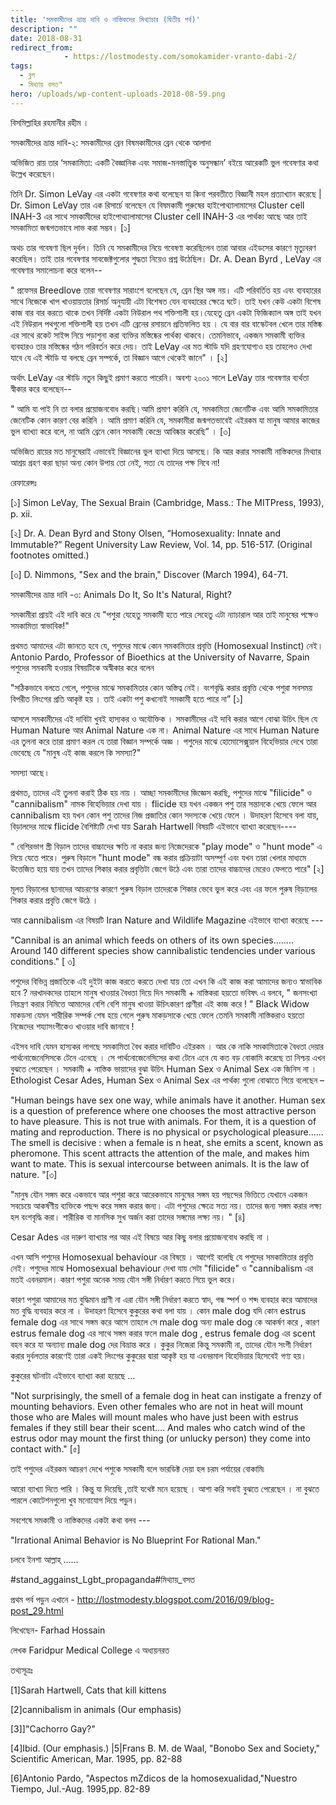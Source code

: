 ```yaml
---
title: 'সমকামীদের ভ্রান্ত দাবি ও নাস্তিকদের মিথ্যাচার (দ্বিতীয় পর্ব)'
description: ""
date: 2018-08-31
redirect_from: 
            - https://lostmodesty.com/somokamider-vranto-dabi-2/
tags: 
  - ব্লগ
  - মিথ্যায় বসত"
hero: /uploads/wp-content-uploads-2018-08-59.png
---
```

বিসমিল্লাহির রহমানীর রহীম ।

সমকামীদের ভ্রান্ত দাবি-২: সমকামীদের ব্রেন বিষমকামীদের ব্রেন থেকে আলাদা

অভিজিত রায় তার ‘সমকামিতা: একটি বৈজ্ঞানিক এবং সমাজ-মনস্তাত্ত্বিক অনুসন্ধান’ বইয়ে আরেকটি ভুল গবেষণার কথা উল্লেখ করেছেন।

তিনি Dr. Simon LeVay এর একটা গবেষণার কথা বলেছেন যা কিনা পরবতীতে বিজ্ঞানী মহল প্রত্যাখ্যান করেছে | Dr. Simon LeVay তার এক রিসার্চে বলেছেন যে বিষমকামী পুরুষের হাইপোথ্যালামাসের Cluster cell INAH-3 এর সাথে সমকামীদের হাইপোথ্যালামাসের Cluster cell INAH-3 এর পার্থক্য আছে আর তাই সমকামিতা জন্মগতভাবে লাভ করা সম্ভব। \[১]

অথচ তার গবেষণা ছিল দুর্বল। তিনি যে সমকামীদের নিয়ে গবেষণা করেছিলেন তারা আবার এইডসের কারণে মৃত্যুবরণ করেছিল। তাই তার গবেষণার সাবজেক্টগুলোর শুদ্ধতা নিয়েও প্রশ্ন উঠেছিল। Dr. A. Dean Byrd , LeVay এর গবেষণার সমালোচনা করে বলেন--

" প্রফেসর Breedlove তারা গবেষণার সারাংশে বলেছেন যে, ব্রেন স্থির অঙ্গ নয়। এটি পরিবর্তিত হয় এবং ব্যবহারের সাথে নিজেকে খাপ খাওয়ায়তার রিসার্চ অনুযায়ী এটা বিশেষত যেন ব্যবহারের ক্ষেত্রে ঘটে। তাই যখন কেউ একটা বিশেষ কাজ বার বার করতে থাকে তখন নির্দিষ্ট একটা নিউরাল পথ শক্তিশালী হয়।যেহেতু ব্রেন একটা ফিজিক্যাল অঙ্গ তাই যখন এই নিউরাল পথগুলো শক্তিশালী হয় তখন এটি ব্রেনের রসায়নে প্রতিফলিত হয় । যে বার বার বাস্কেটবল খেলে তার মস্তিষ্ক এর সাথে রকেট সাইন্স নিয়ে পড়াশুনা করা ব্যক্তির মস্তিষ্কের পার্থক্য থাকবে। তেমনিভাবে, একজন সমকামী ব্যক্তির ব্যবহারও তার মস্তিষ্কের গঠন পরিবর্তন করে দেয়। তাই LeVay এর মত স্টাডি যদি গ্রহণযোগ্যও হয় তাহলেও দেখা যাবে যে এই স্টাডি যা বলছে ব্রেন সম্পর্কে, তা বিজ্ঞান আগে থেকেই জানে" । \[২]

অর্থাৎ LeVay এর স্টাডি নতুন কিছুই প্রমাণ করতে পারেনি। অবশ্য ২০০১ সালে LeVay তার গবেষণার ব্যর্থতা স্বীকার করে বলেছেন--

" আমি যা পাই নি তা বলার প্রয়োজনবোধ করছি।আমি প্রমাণ করিনি যে, সমকামিতা জেনেটিক এবং আমি সমকামিতার জেনেটিক কোন কারণ বের করিনি । আমি প্রমাণ করিনি যে, সমকামীরা জন্মগতভাবেই এইরকম যা মানুষ আমার কাজের ভুল ব্যাখ্যা করে বলে, না আমি ব্রেনে কোন সমকামী কেন্দ্রে আবিষ্কার করেছি” । \[৩]

অভিজিত রায়ের মত মানুষেরাই এভাবেই বিজ্ঞানের ভুল ব্যাখ্যা দিয়ে আসছে। কি আর করার সমকামী নাস্তিকদের মিথ্যার আশ্রয় গ্রহণ করা ছাড়া অন্য কোন উপায় তো নেই, সত্য যে তাদের পক্ষ নিবে না!

রেফারেন্সঃ

\[১] Simon LeVay, The Sexual Brain (Cambridge, Mass.: The MITPress, 1993), p. xii.

\[২] Dr. A. Dean Byrd and Stony Olsen, “Homosexuality: Innate and Immutable?” Regent University Law Review, Vol. 14, pp. 516-517. (Original footnotes omitted.)

\[৩] D. Nimmons, "Sex and the brain," Discover (March 1994), 64-71.

সমকামীদের ভ্রান্ত দাবি -৩: Animals Do It, So It's Natural, Right?

সমকামীরা প্রায়ই এই দাবি করে যে "পশুরা যেহেতু সমকামী হতে পারে সেহেতু এটা ন্যাচারাল আর তাই মানুষের পক্ষেও সমকামিতা স্বাভাবিক!"

প্রথমত আমাদের এটা জানতে হবে যে, পশুদের মাঝে কোন সমকামিতার প্রবৃত্তি (Homosexual Instinct) নেই। Antonio Pardo, Professor of Bioethics at the University of Navarre, Spain পশুদের সমকামী হওয়ার বিষয়টিকে অস্বীকার করে বলেন

"সঠিকভাবে বলতে গেলে, পশুদের মাঝে সমকামিতার কোন অস্তিত্ব নেই। বংশবৃদ্ধি করার প্রবৃত্তি থেকে পশুরা সবসময় বিপরীত লিংগের প্রতি আকৃষ্ট হয় । তাই একটা পশু কখনোই সমকামী হতে পারে না” \[১]

আসলে সমকামীদের এই দাবিটা খুবই হাস্যকর ও অযৌক্তিক । সমকামীদের এই দাবি করার আগে বোঝা উচিৎ ছিল যে Human Nature আর Animal Nature এক না। Animal Nature এর সাথে Human Nature এর তুলনা করে তারা প্রমাণ করল যে তারা বিজ্ঞান সম্পর্কে অজ্ঞ । পশুদের মাঝে হোমোসেক্সুয়াল বিহেভিয়ার দেখে তারা ভেবেছে যে "মানুষ এই কাজ করলে কি সমস্যা?"

সমস্যা আছে ৷

প্রথমত, তাদের এই তুলনা করাই ঠিক হয় নায় । আচ্ছা সমকামীদের জিজ্ঞেস করছি, পশুদের মাঝে "filicide" ও "cannibalism" নামক বিহেভিয়ার দেখা যায় । flicide হয় যখন একজন পশু তার সন্তানকে খেয়ে ফেলে আর cannibalism হয় যখন কোন পশু তাদের নিজ প্রজাতির কোন সদস্যকে খেয়ে ফেলে । উদাহরণ হিসেবে বলা যায়, বিড়ালদের মাঝে flicide বৈশিষ্ট্যটি দেখা যায় Sarah Hartwell বিষয়টি এইভাবে ব্যাখ্যা করেছেন----

" বেশিরভাগ স্ত্রী বিড়াল তাদের বাচ্চাদের ক্ষতি না করার জন্য নিজেদেরকে "play mode" ও "hunt mode" এ নিয়ে যেতে পারে। পুরুষ বিড়ালে "hunt mode" বন্ধ করার প্রক্রিয়াটা অসম্পূর্ণ এবং যখন তারা খেলার মাধ্যমে উত্তেজিত হয়ে যায় তখন তাদের শিকার করার প্রবৃত্তিটা জেগে উঠে এবং তারা তাদের বাচ্চাদের মেরেও ফেলতে পারে" \[২]

মূলত বিড়ালের ছানাদের আচরণের কারণে পুরুষ বিড়াল তাদেরকে শিকার ভেবে ভুল করে এবং এর ফলে পুরুষ বিড়ালের শিকার করার প্রবৃত্তি জেগে উঠে ।

আর cannibalism এর বিষয়টি Iran Nature and Wildlife Magazine এইভাবে ব্যাখ্যা করেছে ---

"Cannibal is an animal which feeds on others of its own species........ Around 140 different species show cannibalistic tendencies under various conditions." \[ ৩]

পশুদের বিভিন্ন প্রজাতিকে এই দুইটা কাজ করতে করতে দেখা যায় তো এখন কি এই কাজ করা আমাদের জন্যও স্বাভাবিক হবে ? নরখাদকদের তাহলে মানুষ খাওয়ার বৈধতা দিয়ে দিন সমকামী + নাস্তিকরা হয়তো ভবিষৎ এ বলবে, " জনসংখ্যা নিয়ন্ত্রণ করার নিমিত্তে আমাদের বেশি বেশি মানুষ খাওয়া উচিৎকারণ প্রাণীরা এই কাজ করে ! " Black Widow মাকড়সা যেমন শারীরিক সম্পর্ক শেষ হয়ে গেলে পুরুষ মাকড়সাকে খেয়ে ফেলে তেমনি সমকামী নাস্তিকরাও হয়তো নিজেদের শয্যাসংগীকেও খাওয়ার দাবি জানাবে !

এইসব দাবি যেমন হাস্যকর লাগছে সমকামিতা বৈধ করার দাবিটিও এইরকম । আর কে নাকি সমকামিতাকে বৈধতা দেয়ার পার্থনোজেনেসিসকে টেনে এনেছে । সে পার্থনোজেনেসিসের কথা টেনে এনে যে কত বড় বোকামি করেছে তা নিশ্চয় এখন বুঝতে পেরেছেন । সমকামী + নাস্তিক ভায়াদের বুঝা উচিৎ Human Sex ও Animal Sex এক জিনিস না । Ethologist Cesar Ades, Human Sex ও Animal Sex এর পার্থক্য গুলো বোঝাতে গিয়ে বলেছেন –

"Human beings have sex one way, while animals have it another. Human sex is a question of preference where one chooses the most attractive person to have pleasure. This is not true with animals. For them, it is a question of mating and reproduction. There is no physical or psychological pleasure...... The smell is decisive : when a female is n heat, she emits a scent, known as pheromone. This scent attracts the attention of the male, and makes him want to mate. This is sexual intercourse between animals. It is the law of nature. "\[৩]

"মানুষ যৌন সঙ্গম করে একভাবে আর পশুরা করে আরেকভাবে মানুষের সঙ্গম হয় পছন্দের ভিত্তিতে যেখানে একজন সবচেয়ে আকর্ষণীয় ব্যক্তিকে পছন্দ করে সঙ্গম করার জন্য। এটা পশুদের ক্ষেত্রে সত্য নয়। তাদের জন্য সঙ্গম করার লক্ষ্য হল বংশবৃদ্ধি করা। শারীরিক বা মানসিক সুখ অর্জন করা তাদের সঙ্গমের লক্ষ্য নয়। " \[৪]

Cesar Ades এর দারুণ ব্যাখ্যার পর আর এই বিষয়ে আর কিছু বলার প্রয়োজনবোধ করছি না ।

এখন আসি পশুদের Homosexual behaviour এর বিষয়ে । আগেই বলেছি যে পশুদের সমকামিতার প্রবৃত্তি নেই। পশুদের মাঝে Homosexual behaviour দেখা যায় সেটা "filicide" ও "cannibalism এর মতই এবনরমাল। কারণ পশুরা অনেক সময় যৌন সঙ্গী নির্ধারণ করতে গিয়ে ভুল করে।

কারণ পশুরা আমাদের মত বুদ্ধিমান প্রাণী না এরা যৌন সঙ্গী নির্ধারণ করতে স্বাদ, গন্ধ স্পর্শ ও শব্দ ব্যবহার করে আমাদের মত বুদ্ধি ব্যবহার করে না । উদাহরণ হিসেবে কুকুরের কথা বলা যায় । কোন male dog যদি কোন estrus female dog এর সাথে সঙ্গম করে আসে তাহলে সে male dog অন্য male dog কে আকর্ষণ করে , কারণ estrus female dog এর সাথে সঙ্গম করার ফলে male dog , estrus female dog এর scent বহন করে যা অন্যান্য male dog দের বিভ্রান্ত করে । কুকুর নিজেরা কিন্তু সমকামী না, তাদের যৌন সংগী নির্ধারণ করার দুর্বলতার কারণেই তারা একই লিংগের কুকুরের দ্বারা আকৃষ্ট হয় যা এবনরমাল বিহেভিয়ার হিসেবেই গণ্য হয়।

কুকুরের ঘটনাটা এইভাবে ব্যাখ্যা করা হয়েছে …

"Not surprisingly, the smell of a female dog in heat can instigate a frenzy of mounting behaviors. Even other females who are not in heat will mount those who are Males will mount males who have just been with estrus females if they still bear their scent.... And males who catch wind of the estrus odor may mount the first thing (or unlucky person) they come into contact with." \[৫]

তাই পশুদের এইরকম আচরণ দেখে পশুকে সমকামী বলে ভারডিক্ট দেয়া হল চরম পর্যায়ের বোকামি৷

আরো ব্যাখ্যা দিতে পারি । কিন্তু যা দিয়েছি ,তাই যথেষ্ট মনে হয়েছে । আশা করি সবাই বুঝতে পেরেছেন । না বুঝতে পারলে কোটেশনগুলো খুব মনোযোগ দিয়ে পড়ুন।

সবশেষে সমকামী ও নাস্তিকদের একটা কথা বলব ---

"Irrational Animal Behavior is No Blueprint For Rational Man."

চলবে ইনশা আল্লাহ্‌ ……

\#stand_aggainst_Lgbt_propaganda#মিথ্যায়_বসত

প্রথম পর্ব পড়ুন এখানে - http://lostmodesty.blogspot.com/2016/09/blog-post_29.html

লিখেছেন- Farhad Hossain

লেখক Faridpur Medical College এ অধ্যয়নরত

তথ্যসূত্রঃ

\[1]Sarah Hartwell, Cats that kill kittens

\[2]cannibalism in animals (Our emphasis)

\[3]]"Cachorro Gay?"

\[4]Ibid. (Our emphasis.) |5|Frans B. M. de Waal, "Bonobo Sex and Society," Scientific American, Mar. 1995, pp. 82-88

\[6]Antonio Pardo, "Aspectos mZdicos de la homosexualidad,"Nuestro Tiempo, Jul.-Aug. 1995,pp. 82-89
